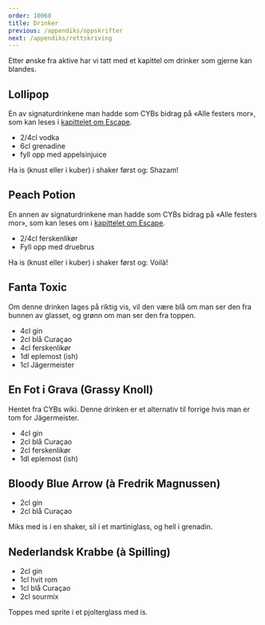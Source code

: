 ```yaml
---
order: 10060
title: Drinker
previous: /appendiks/oppskrifter
next: /appendiks/rettskriving
---
```


Etter ønske fra aktive har vi tatt med et kapittel om drinker som gjerne kan blandes.

## Lollipop

En av signaturdrinkene man hadde som CYBs bidrag på «Alle festers mor», som kan leses i [kapittelet om 
Escape](../historie/escape).

* 2/4cl vodka
* 6cl grenadine
* fyll opp med appelsinjuice

Ha is (knust eller i kuber) i shaker først og: Shazam!

## Peach Potion

En annen av signaturdrinkene man hadde som CYBs bidrag på «Alle festers mor», som kan leses om i [kapittelet om 
Escape](../historie/escape).

* 2/4cl ferskenlikør
* Fyll opp med druebrus

Ha is (knust eller i kuber) i shaker først og: Voilà!

## Fanta Toxic

Om denne drinken lages på riktig vis, vil den være blå om man ser den fra bunnen av glasset, og grønn om man ser 
den fra toppen.

* 4cl gin
* 2cl blå Curaçao
* 4cl ferskenlikør
* 1dl eplemost (ish)
* 1cl Jägermeister

## En Fot i Grava (Grassy Knoll)

Hentet fra CYBs wiki. Denne drinken er et alternativ til forrige hvis man er tom for Jägermeister.

* 4cl gin
* 2cl blå Curaçao
* 2cl ferskenlikør
* 1dl eplemost (ish)

## Bloody Blue Arrow (à Fredrik Magnussen)

* 2cl gin
* 2cl blå Curaçao

Miks med is i en shaker, sil i et martiniglass, og hell i grenadin.

## Nederlandsk Krabbe (à Spilling)

* 2cl gin
* 1cl hvit rom
* 1cl blå Curaçao
* 2cl sourmix

Toppes med sprite i et pjolterglass med is.
